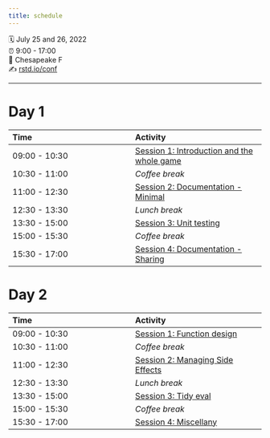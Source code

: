 ```yaml
---
title: schedule
---
```


🗓 July 25 and 26, 2022\
⏰ 9:00 - 17:00\
🏨 Chesapeake F\
✍️ [rstd.io/conf](http://rstd.io/conf)

------------------------------------------------------------------------

# Day 1

| Time          | Activity                                                                                 |
|:----------------------------------|:------------------------------------|
| 09:00 - 10:30 | [Session 1: Introduction and the whole game](materials/day-1-session-1-introduction.qmd) |
| 10:30 - 11:00 | *Coffee break*                                                                           |
| 11:00 - 12:30 | [Session 2: Documentation - Minimal](materials/day-1-session-2-doc-minimal.qmd)          |
| 12:30 - 13:30 | *Lunch break*                                                                            |
| 13:30 - 15:00 | [Session 3: Unit testing](materials/day-1-session-3-testing.qmd)                         |
| 15:00 - 15:30 | *Coffee break*                                                                           |
| 15:30 - 17:00 | [Session 4: Documentation - Sharing](materials/day-1-session-4-doc-sharing.qmd)                                                   |

# Day 2

| Time          | Activity                                                                       |
|:----------------------------------|:------------------------------------|
| 09:00 - 10:30 | [Session 1: Function design](materials/day-2-session-1-design.qmd)             |
| 10:30 - 11:00 | *Coffee break*                                                                 |
| 11:00 - 12:30 | [Session 2: Managing Side Effects](materials/day-2-session-2-side-effects.qmd) |
| 12:30 - 13:30 | *Lunch break*                                                                  |
| 13:30 - 15:00 | [Session 3: Tidy eval](materials/day-2-session-3-tidy-eval.qmd)                |
| 15:00 - 15:30 | *Coffee break*                                                                 |
| 15:30 - 17:00 | [Session 4: Miscellany](materials/day-2-session-4-miscellany.qmd)              |
